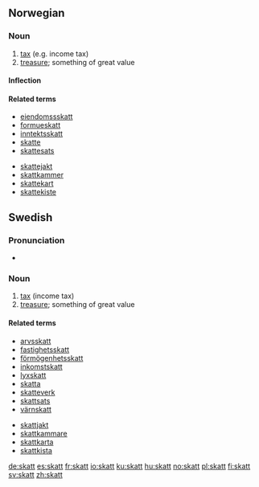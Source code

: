 ==Norwegian==

===Noun===
{{infl|no|noun|g=m}}

# [[tax]] (e.g. income tax)
# [[treasure]]; something of great value

====Inflection====
{{no-noun-infl|nb-class=m1|nn-class=m1}}

====Related terms====
*[[eiendomssskatt]]
*[[formueskatt]]
*[[inntektsskatt]]
*[[skatte]]
*[[skattesats]]

*[[skattejakt]]
*[[skattkammer]]
*[[skattekart]]
*[[skattekiste]]


==Swedish==

===Pronunciation===
* {{audio|Sv-skatt.ogg|Audio}}

===Noun===
{{sv-noun-reg-er}}
{{infl|sv|noun|g=c}}

# [[tax]] (income tax)
# [[treasure]]; something of great value

====Related terms====
*[[arvsskatt]]
*[[fastighetsskatt]]
*[[förmögenhetsskatt]]
*[[inkomstskatt]]
*[[lyxskatt]]
*[[skatta]]
*[[skatteverk]]
*[[skattsats]]
*[[värnskatt]]

*[[skattjakt]]
*[[skattkammare]]
*[[skattkarta]]
*[[skattkista]]

[[de:skatt]]
[[es:skatt]]
[[fr:skatt]]
[[io:skatt]]
[[ku:skatt]]
[[hu:skatt]]
[[no:skatt]]
[[pl:skatt]]
[[fi:skatt]]
[[sv:skatt]]
[[zh:skatt]]
